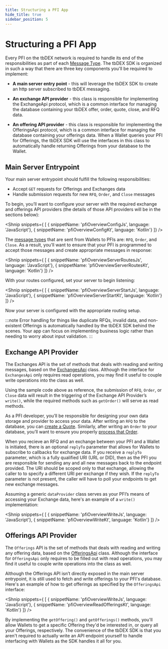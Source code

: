 ```yaml
---
title: Structuring a PFI App
hide_title: true
sidebar_position: 5
---
```



<LanguageSwitcher languages="JavaScript, Kotlin"/>

# Structuring a PFI App

Every PFI on the tbDEX network is required to handle its end of the responsibilities as part of each [Message Type](/docs/tbdex/message-types). The tbDEX SDK is organized in such a way that there are three key components you'll be required to implement:

* **A main server entry point** - this will leverage the tbDEX SDK to create an http server subscribed to tbDEX messaging.

* **An exchange API provider** - this class is responsible for implementing the ExchangeApi protocol, which is a common interface for managing the database containing your tbDEX offer, order, quote, close, and RFQ data.

* **An offering API provider** - this class is responsible for implementing the OfferingsApi protocol, which is a common interface for managing the database containing your offerings data. When a Wallet queries your PFI for Offerings, the tbDEX SDK will use the interfaces in this class to automatically handle returning Offerings from your database to the Wallet.


## Main Server Entrypoint

Your main server entrypoint should fulfill the following responsibilities:

* Accept `GET` requests for Offerings and Exchanges data
* Handle submission requests for new `RFQ`, `Order`, and `Close` messages

To begin, you’ll want to configure your server with the required exchange and offerings API providers (the details of those API providers will be in the sections below):

<Shnip snippets={
  [
    { snippetName: 'pfiOverviewConfigJs', language: 'JavaScript'},
    { snippetName: 'pfiOverviewConfigKt', language: 'Kotlin'}
  ]} />

The [message types](/docs/tbdex/message-types) that are sent from Wallets to PFIs are: `RFQ`, `Order`, and `Close`. 
As a result, you’ll want to ensure that your PFI is programmed to accept those messages and create appropriate messages in response:

<Shnip snippets={
  [
    { snippetName: 'pfiOverviewServerRoutesJs', language: 'JavaScript'},
    { snippetName: 'pfiOverviewServerRoutesKt', language: 'Kotlin'}
  ]} />

With your routes configured, set your server to begin listening:

<Shnip snippets={
  [
    { snippetName: 'pfiOverviewServerStartJs', language: 'JavaScript'},
    { snippetName: 'pfiOverviewServerStartKt', language: 'Kotlin'}
  ]} />

Now your server is configured with the appropriate routing setup.

:::note
Error handling for things like duplicate RFQs, invalid data, and non-existent Offerings is automatically handled by the tbDEX SDK behind the scenes. Your app can focus on implementing business logic rather than needing to worry about input validation.
:::

## Exchange API Provider

The Exchanges API is the set of methods that deals with reading and writing messages, based on the [ExchangesApi](https://tbd54566975.github.io/tbdex-js/interfaces/_tbdex_http_server.ExchangesApi.html) class. 
Although the interface for `ExchangesApi` only requires read operations, you may find it useful to couple write operations into the class as well. 

Using the sample code above as reference, the submission of `RFQ`, `Order`, or `Close` data will result in the triggering of the Exchange API Provider’s `write()`, while the required methods such as `getOrder()` will serve as read methods. 

As a PFI developer, you’ll be responsible for designing your own data storage and provider to access your data. After writing an `RFQ` to the database, you can [create a Quote](/docs/tbdex/pfi/creating-quotes). 
Similarly, after writing an `Order` to your database, you’ll want to ensure you properly [process that Order](/docs/tbdex/pfi/processing-orders).

When you recieve an RFQ and an exchange between your PFI and a Wallet is initiated, there is an optional `replyTo` parameter that allows for Wallets to subscribe to callbacks for exchange data. If you receive a `replyTo` parameter, which is a fully qualified URI (URL or DID), then as the PFI you are responsible for sending any and all new messages back to the endpoint provided. The URI should be scoped only to that exchange, allowing the caller to to specify a different URI per exchange if they wish. If the `replyTo` parameter is not present, the caller will have to poll your endpoints to get new exchange messages.

Assuming a generic `dataProvider` class serves as your PFI’s means of accessing your Exchange data, here's an example of a `write()` implementation:

<Shnip snippets={
  [
    { snippetName: 'pfiOverviewWriteJs', language: 'JavaScript'},
    { snippetName: 'pfiOverviewWriteKt', language: 'Kotlin'}
  ]} />


## Offerings API Provider

The `Offerings` API is the set of methods that deals with reading and writing any offering data, based on the [OfferingsApi](https://tbd54566975.github.io/tbdex-js/interfaces/_tbdex_http_server.OfferingsApi.html) class. Although the interface for `OfferingsApi` only requires to be filled out with read operations, you may find it useful to couple write operations into the class as well. 

Although the Offerings API isn’t directly exposed in the main server entrypoint, it is still used to fetch and write offerings to your PFI's database. 
Here's an example of how to get offerings as specified by the `OfferingsApi` interface:

<Shnip snippets={
  [
    { snippetName: 'pfiOverviewWriteJs', language: 'JavaScript'},
    { snippetName: 'pfiOverviewReadOfferingsKt', language: 'Kotlin'}
  ]} />

By implementing the `getOffering()` and `getOfferings()` methods, you'll allow Wallets to get a specific Offering they'd be interested in, or query all your Offerings, respectively. The convenience of the tbDEX SDK is that you aren't required to actually write an API endpoint yourself to handle interfacing with Wallets as the SDK handles it all for you.